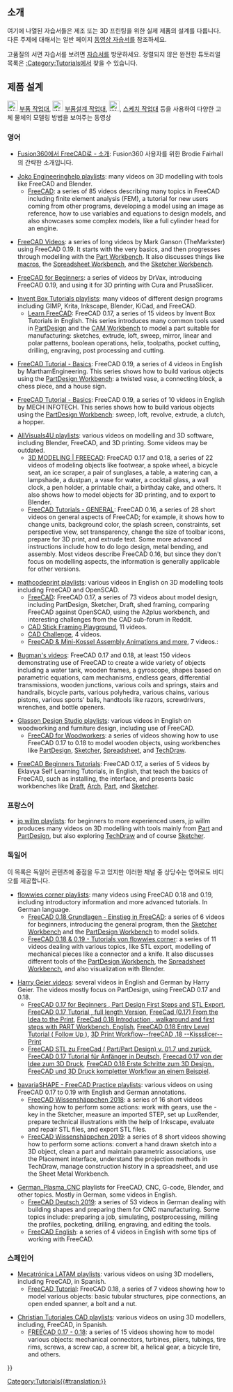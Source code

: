 <languages/>

{{VeryImportantMessage|자습서에 사용된 FreeCAD 버전에 주의하세요. 자습서에서 이전 버전의 프로그램을 사용하는 경우 일반 모델링 프로세스는 계속 작동할 수 있지만 일부 도구는 최신 배포판에서 변경되었을 수 있습니다. 버전 0.16 이하로 제작된 동영상은 더 이상 사용되지 않는 것으로 간주되므로 추가하지 마세요.}}

<span id="Introduction"></span>
== 소개 ==

여기에 나열된 자습서들은 제조 또는 3D 프린팅을 위한 실제 제품의 설계를 다룹니다. 다른 주제에 대해서는 일반 페이지 [[video_tutorials/ko|동영상 자습서]]를 참조하세요.

고품질의 서면 자습서를 보려면 [[tutorials/ko|자습서]]를 방문하세요. 정렬되지 않은 완전한 튜토리얼 목록은 [[:Category:Tutorials]]에서 찾을 수 있습니다.

<span id="Product_design"></span>
== 제품 설계 ==

[[Image:Workbench_Part.svg|24px]] [[Part Workbench/ko|부품 작업대]], [[Image:Workbench_PartDesign.svg|24px]] [[PartDesign Workbench/ko|부품설계 작업대]],  [[Image:Workbench_Sketcher.svg|24px]], [[Sketcher Workbench/ko|스케치 작업대]] 등을 사용하여 다양한 고체 물체의 모델링 방법을 보여주는 동영상

<span id="English"></span>
=== 영어 ===

* [https://www.youtube.com/watch?v=_GxJkB23ZHM Fusion360에서 FreeCAD로 - 소개]: Fusion360 사용자를 위한 Brodie Fairhall의 간략한 소개입니다.

* [https://www.youtube.com/channel/UC-CubOaooNwC-3RBKUoAOQQ/playlists Joko Engineeringhelp playlists]: many videos on 3D modelling with tools like FreeCAD and Blender.
** [https://www.youtube.com/playlist?list=PL7eiW2bt21YU6QEbly78kUgQCNEiDUwSH FreeCAD]: a series of 85 videos describing many topics in FreeCAD including finite element analysis (FEM), a tutorial for new users coming from other programs, developing a model using an image as reference, how to use variables and equations to design models, and also showcases some complex models, like a full cylinder head for an engine.

* [https://www.youtube.com/watch?v=YOXOlqw1Pvg&list=PLH_3jUdtTUKU9kajyWPz2C848TYSI7GET FreeCAD Videos]: a series of long videos by Mark Ganson (TheMarkster) using FreeCAD 0.19. It starts with the very basics, and then progresses through modelling with the [[Part_Workbench|Part Workbench]]. It also discusses things like [[macros|macros]], the [[Spreadsheet_Workbench|Spreadsheet Workbench]], and the [[Sketcher_Workbench|Sketcher Workbench]].

* [https://www.youtube.com/playlist?list=PLxa9m2nC6N924jFUOYRECQUMm9xl4_jUI FreeCAD for Beginners]: a series of videos by DrVax, introducing FreeCAD 0.19, and using it for 3D printing with Cura and PrusaSlicer.

* [https://www.youtube.com/channel/UCRQCzMftIUElX03kHjV4rmQ/playlists Invent Box Tutorials playlists]: many videos of different design programs including GIMP, Krita, Inkscape, Blender, KiCad, and FreeCAD.
** [https://www.youtube.com/watch?v=CG_czsNdUfs&list=PL2935W76vRNFvUGefQr3q9P9eezJZyj-u Learn FreeCAD]: FreeCAD 0.17, a series of 15 videos by Invent Box Tutorials in English. This series introduces many common tools used in [[PartDesign_Workbench|PartDesign]] and the [[CAM_Workbench|CAM Workbench]] to model a part suitable for manufacturing: sketches, extrude, loft, sweep, mirror, linear and polar patterns, boolean operations, helix, toolpaths, pocket cutting, drilling, engraving, post processing and cutting.

* [https://www.youtube.com/watch?v=8V4zmIoYuOA&list=PL4mEeIFbIt5e_gfW3sxbDwHBkORFrJvPe FreeCAD Tutorial - Basics]: FreeCAD 0.19, a series of 4 videos in English by MarthamEngineering. This series shows how to build various objects using the [[PartDesign_Workbench|PartDesign Workbench]]: a twisted vase, a connecting block, a chess piece, and a house sign.

* [https://www.youtube.com/channel/UCwCv3eUU5qWywmunb9voJPA/videos FreeCAD Tutorial - Basics]: FreeCAD 0.19, a series of 10 videos in English by MECH INFOTECH. This series shows how to build various objects using the [[PartDesign_Workbench|PartDesign Workbench]]: sweep, loft, revolve, extrude, a clutch, a hopper.

* [https://www.youtube.com/channel/UCZ3nn99kwDQSmmHu9ohYoKQ/playlists AllVisuals4U playlists]: various videos on modelling and 3D software, including Blender, FreeCAD, and 3D printing. Some videos may be outdated.
** [https://www.youtube.com/watch?v=4DjCLZNg60U&list=PLKu--JcOZKTPE13UyWyrS8Hp5-kgnTifN 3D MODELING | FREECAD]: FreeCAD 0.17 and 0.18, a series of 22 videos of modeling objects like footwear, a spoke wheel, a bicycle seat, an ice scraper, a pair of sunglases, a table, a watering can, a lampshade, a dustpan, a vase for water, a cocktail glass, a wall clock, a pen holder, a printable chair, a birthday cake, and others. It also shows how to model objects for 3D printing, and to export to Blender.
** [https://www.youtube.com/watch?v=WdBQPXeAeMc&list=PLKu--JcOZKTPZjy761ELQ7ba45yZmxOpj FreeCAD Tutorials - GENERAL]: FreeCAD 0.16, a series of 28 short videos on general aspects of FreeCAD; for example, it shows how to change units, background color, the splash screen, constraints, set perspective view, set transparency, change the size of toolbar icons, prepare for 3D print, and extrude text. Some more advanced instructions include how to do logo design, metal bending, and assembly. Most videos describe FreeCAD 0.16, but since they don't focus on modelling aspects, the information is generally applicable for other versions.

* [https://www.youtube.com/channel/UCnxMaGMCrWAQgwF61ISRpGw/playlists mathcodeprint playlists]: various videos in English on 3D modelling tools including FreeCAD and OpenSCAD.
** [https://www.youtube.com/watch?v=jlmd5_lnwXM&list=PLkRx3bM9e3yCPkg9NQmW1eM-ynKcjoGhh FreeCAD]: FreeCAD 0.17, a series of 73 videos about model design, including PartDesign, Sketcher, Draft, shed framing, comparing FreeCAD against OpenSCAD, using the A2plus workbench, and interesting challenges from the CAD sub-forum in Reddit.
** [https://www.youtube.com/watch?v=EY43T0bpYVQ&list=PLkRx3bM9e3yDefdoU5mRU8QrtSSoKFDP- CAD Stick Framing Playground], 11 videos.
** [https://www.youtube.com/watch?v=r1x5kku10-k&list=PLkRx3bM9e3yCgQwVvDBkevZe-72zs702l CAD Challenge], 4 videos.
** [https://www.youtube.com/watch?v=OQCjM_uwAzM&list=PLkRx3bM9e3yAMECNK708fEuWgzTU5H-CX FreeCAD & Mini-Kossel Assembly Animations and more], 7 videos.:

* [https://www.youtube.com/user/fiestasbc/videos Bugman's videos]: FreeCAD 0.17 and 0.18, at least 150 videos demonstrating use of FreeCAD to create a wide variety of objects including a water tank, wooden frames, a gyroscope, shapes based on parametric equations, cam mechanisms, endless gears, differential transmissions, wooden junctions, various coils and springs, stairs and handrails, bicycle parts, various polyhedra, various chains, various pistons, various sports' balls, handtools like razors, screwdrivers, wrenches, and bottle openers.

* [https://www.youtube.com/channel/UC-Nio4u1JhP7eUFeBtz7XFw/playlists Glasson Design Studio playlists]: various videos in English on woodworking and furniture design, including use of FreeCAD.
** [https://www.youtube.com/playlist?list=PLNKr-ocZWgQ66AX5y3uY71SCTClpUpGrt FreeCAD for Woodworkers]: a series of videos showing how to use FreeCAD 0.17 to 0.18 to model wooden objects, using workbenches like [[PartDesign_Workbench|PartDesign]], [[Sketcher_Workbench|Sketcher]], [[Spreadsheet_Workbench|Spreadsheet]], and [[TechDraw_Workbench|TechDraw]].

* [https://www.youtube.com/watch?v=VEk4RuNIlRY&list=PL1Fv0Kg44dc0WbIB_OoFnEqzanDI7nRQi FreeCAD Beginners Tutorials]: FreeCAD 0.17, a series of 5 videos by Eklavya Self Learning Tutorials, in English, that teach the basics of FreeCAD, such as installing, the interface, and presents basic workbenches like [[Draft_Workbench|Draft]], [[Arch_Workbench|Arch]], [[Part_Workbench|Part]], and [[Sketcher_Workbench|Sketcher]].

<span id="French"></span>
=== 프랑스어 ===

* [https://www.youtube.com/channel/UCJwHW5GwrK1fq16cxUoBOUw/videos jp willm playlists]: for beginners to more experienced users, jp willm produces many videos on 3D modelling with tools mainly from [[Part_Workbench|Part]] and [[PartDesign_Workbench|PartDesign]], but also exploring [[TechDraw_Workbench|TechDraw]] and of course [[Sketcher_Workbench|Sketcher]].

<span id="German"></span>
=== 독일어 ===

이 목록은 독일어 콘텐츠에 중점을 두고 있지만 이러한 채널 중 상당수는 영어로도 비디오를 제공합니다.

* [https://www.youtube.com/user/stolz3d/playlists flowwies corner playlists]: many videos using FreeCAD 0.18 and 0.19, including introductory information and more advanced tutorials. In German language.
** [https://www.youtube.com/watch?v=rTvgCcOXfuw&list=PLw48L7HmCgMLg-hU-4Ro3tQOJ0k7yH56T FreeCAD 0.18 Grundlagen - Einstieg in FreeCAD]: a series of 6 videos for beginners, introducing the general program, then the [[Sketcher_Workbench|Sketcher Workbench]] and the [[PartDesign_Workbench|PartDesign Workbench]] to model solids.
** [https://www.youtube.com/watch?v=4QJTaCplAK0&list=PLw48L7HmCgMKg5za09Ncxg0in5G4nNkPs FreeCAD 0.18 & 0.19 - Tutorials von flowwies corner]: a series of 11 videos dealing with various topics, like STL export, modelling of mechanical pieces like a connector and a knife. It also discusses different tools of the [[PartDesign_Workbench|PartDesign Workbench]], the [[Spreadsheet_Workbench|Spreadsheet Workbench]], and also visualization with Blender.

* [https://www.youtube.com/channel/UCoe3BcVuLC9I2_yFud5vp8Q/videos Harry Geier videos]: several videos in English and German by Harry Geier. The videos mostly focus on PartDesign, using FreeCAD 0.17 and 0.18.
** [https://www.youtube.com/watch?v=bs3eEF2rGX8 FreeCAD 0.17 for Beginners , Part Design First Steps and STL Export], [https://www.youtube.com/watch?v=geIrH1cOCzc FreeCAD 0.17 Tutorial , full length Version], [https://www.youtube.com/watch?v=Zkh7WFnS5nw FreeCad (0.17) From the Idea to the Print], [https://www.youtube.com/watch?v=mavbz1Zpkws FreeCad 0.18 Introduction , walkaround and first steps with PART Workbench. English], [https://www.youtube.com/watch?v=C1JG6l1uIJw FreeCAD 0.18 Entry Level Tutorial ( Follow Up )], [https://www.youtube.com/watch?v=2YgzCVBBCzc 3D Print Workflow--freeCAD .18 --Kissslicer--Print]
** [https://www.youtube.com/watch?v=B_YLcGNVWHg FreeCAD STL zu FreeCad ( Part/Part Design) v. 01.7 und zurück], [https://www.youtube.com/channel/UCoe3BcVuLC9I2_yFud5vp8Q/videos FreeCAD 0.17 Tutorial für Anfänger in Deutsch], [https://www.youtube.com/watch?v=srOvzOKXYbQ Freecad 0.17 von der Idee zum 3D Druck], [https://www.youtube.com/watch?v=QiWI3JZW5gU FreeCAD 0.18 Erste Schritte zum 3D Design.], [https://www.youtube.com/watch?v=j_iJanE2c1s FreeCAD und 3D Druck kompletter Workflow an einem Beispiel].

* [https://www.youtube.com/channel/UCUO0Kd8_XgZk3GE-IiqnCmQ/playlists bavariaSHAPE - FreeCAD Practice playlists]: various videos on using FreeCAD 0.17 to 0.19 with English and German annotations.
** [https://www.youtube.com/watch?v=nYStPcmINR4&list=PLsygOHSYV43UrQAWmEWJBY8GwX5t74ufz FreeCAD Wissenshäppchen 2018]: a series of 16 short videos showing how to perform some actions: work with gears, use the {{KEY|M}}-key in the Sketcher, measure an imported STEP, set up LuxRender, prepare technical illustrations with the help of Inkscape, evaluate and repair STL files, and export STL files.
** [https://www.youtube.com/watch?v=sMsXfQ9hQEI&list=PLsygOHSYV43WzeqFkB1X4chHPFIq_LId5 FreeCAD Wissenshäppchen 2019]: a series of 8 short videos showing how to perform some actions: convert a hand drawn sketch into a 3D object, clean a part and maintain parametric associations, use the Placement interface, understand the projection methods in TechDraw, manage construction history in a spreadsheet, and use the Sheet Metal Workbench.

* [https://www.youtube.com/channel/UCGuJsIoXW-exBAwdn38dXow/playlists German_Plasma_CNC] playlists for FreeCAD, CNC, G-code, Blender, and other topics. Mostly in German, some videos in English.
** [https://www.youtube.com/watch?v=JOtCL11UAUI&list=PLugsaCAoG3EmYbYuLSU8cz80gBXDeJ6QL FreeCAD Deutsch 2019]: a series of 53 videos in German dealing with building shapes and preparing them for CNC manufacturing. Some topics include: preparing a job, simulating, postprocessing, milling the profiles, pocketing, drilling, engraving, and editing the tools.
** [https://www.youtube.com/watch?v=CPjvnY8hOwY&list=PLugsaCAoG3EnW3SwdM6a-aml_WT1eS6s6 FreeCAD English]: a series of 4 videos in English with some tips of working with FreeCAD.

<span id="Spanish"></span>
=== 스페인어 ===

* [https://www.youtube.com/channel/UCZOXUOIsWt3YAigw6viuvJQ/playlists Mecatrónica LATAM playlists]: various videos on using 3D modellers, including FreeCAD, in Spanish.
** [https://www.youtube.com/watch?v=r5LBKEA0mks&list=PLsfgGA_lzHGdHSecmkDHI7i8gJFWKwiU4 FreeCAD Tutorial]: FreeCAD 0.18, a series of 7 videos showing how to model various objects: basic tubular structures, pipe connections, an open ended spanner, a bolt and a nut.

* [https://www.youtube.com/user/TheMeeone/playlists Christian Tutoriales CAD playlists]: various videos on using 3D modellers, including, FreeCAD, in Spanish.
** [https://www.youtube.com/watch?v=cBA7EJyrLkQ&list=PLfv54N1Sqk4zFGrn6mVU5kTSpfyfN2GyW FREECAD 0.17 - 0.18]: a series of 15 videos showing how to model various objects: mechanical connectors, turbines, pliers, tubings, tire rims, screws, a screw cap, a screw bit, a helical gear, a bicycle tire, and others.


[[Category:Tutorials{{#translation:}}]]
{{Userdocnavi{{#translation:}}}}